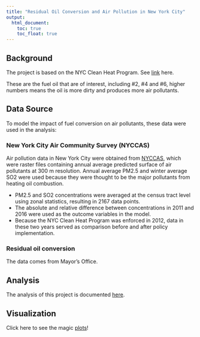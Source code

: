 ```yaml
---
title: "Residual Oil Conversion and Air Pollution in New York City"
output: 
  html_document:
    toc: true
    toc_float: true
---
```


## Background

The project is based on the NYC Clean Heat Program. See [link](https://www.nyccleanheat.org/) here.



These are the fuel oil that are of interest, including #2, #4 and #6, higher numbers means the oil is more dirty and produces more air pollutants.





## Data Source

To model the impact of fuel conversion on air pollutants, these data were used in the analysis:

### New York City Air Community Survey (NYCCAS)

Air pollution data in New York City were obtained from [NYCCAS](http://data.cityofnewyork.us/Environment/NYCCAS-Air-Pollution-Rasters/q68s-8qxv), which were raster files containing annual average predicted surface of air pollutants at 300 m resolution. Annual average PM2.5 and winter average SO2 were used because they were thought to be the major pollutants from heating oil combustion. 

*  PM2.5 and SO2 concentrations were averaged at the census tract level using zonal statistics, resulting in 2167 data points.  
*  The absolute and relative difference between concentrations in 2011 and 2016 were used as the outcome variables in the model.  
*  Because the NYC Clean Heat Program was enforced in 2012, data in these two years served as comparison before and after policy implementation. 

### Residual oil conversion

The data comes from Mayor's Office.


## Analysis

The analysis of this project is documented [here](analysis.html).


## Visualization

Click here to see the magic [plots](viz.html)!


